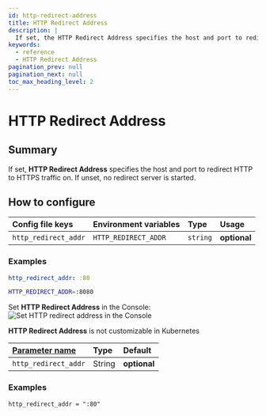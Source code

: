 ```yaml
---
id: http-redirect-address
title: HTTP Redirect Address
description: |
  If set, the HTTP Redirect Address specifies the host and port to redirect http to https traffic on.
keywords:
  - reference
  - HTTP Redirect Address
pagination_prev: null
pagination_next: null
toc_max_heading_level: 2
---
```



# HTTP Redirect Address

## Summary

If set, **HTTP Redirect Address** specifies the host and port to redirect HTTP to HTTPS traffic on. If unset, no redirect server is started.

## How to configure

<Tabs>
<TabItem value="Core" label="Core">

| **Config file keys** | **Environment variables** | **Type** | **Usage**    |
| :------------------- | :------------------------ | :------- | :----------- |
| `http_redirect_addr` | `HTTP_REDIRECT_ADDR`      | `string` | **optional** |

### Examples

```yaml
http_redirect_addr: :80
```

```bash
HTTP_REDIRECT_ADDR=:8080
```

</TabItem>
<TabItem value="Enterprise" label="Enterprise">

Set **HTTP Redirect Address** in the Console: ![Set HTTP redirect address in the Console](./img/http/http-redirect-address.png)

</TabItem>
<TabItem value="Kubernetes" label="Kubernetes">

**HTTP Redirect Address** is not customizable in Kubernetes

</TabItem>
<TabItem value="Enterprise via Terraform" label="Enterprise via Terraform">

| **[Parameter name](https://registry.terraform.io/providers/pomerium/pomerium/latest/docs/resources/settings)** | **Type** | **Default** |
| :-- | :-- | :-- |
| `http_redirect_addr` | String | **optional** |

### Examples

```hcl
http_redirect_addr = ":80"
```

</TabItem>
</Tabs>
